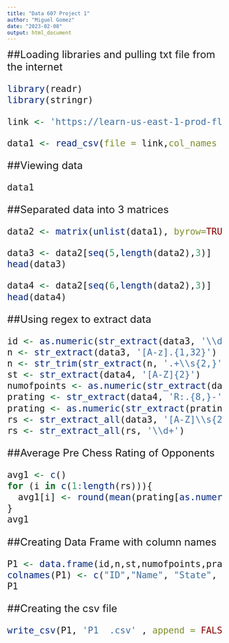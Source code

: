 ---
title: "Data 607 Project 1"
author: "Miguel Gomez"
date: "2023-02-08"
output: html_document
---
<font size="5"> 
##Loading libraries and pulling txt file from the internet


```{r load-packages, message=FALSE}
library(readr)
library(stringr)

link <- 'https://learn-us-east-1-prod-fleet02-xythos.content.blackboardcdn.com/61aab133e7df2/7645617?X-Blackboard-S3-Bucket=learn-us-east-1-prod-fleet01-xythos&X-Blackboard-Expiration=1676667600000&X-Blackboard-Signature=lsk3p9Y8J4gFrY14b5JhYvKsY3cR8HrDwR1aiHZ0ilQ%3D&X-Blackboard-Client-Id=100211&X-Blackboard-S3-Region=us-east-1&response-cache-control=private%2C%20max-age%3D21600&response-content-disposition=inline%3B%20filename%2A%3DUTF-8%27%27tournamentinfo.txt&response-content-type=text%2Fplain&X-Amz-Security-Token=IQoJb3JpZ2luX2VjEMf%2F%2F%2F%2F%2F%2F%2F%2F%2F%2FwEaCXVzLWVhc3QtMSJGMEQCIBZsjHdEtzvejIkoB4B%2F6WKdGmEVjblt%2Bx1KxbdQDei5AiB3dcIHfw5j0tLdlKRS%2FjhorRAlK%2BttmGCdfy9pp6pbvirNBAhgEAIaDDYzNTU2NzkyNDE4MyIMTsRdobG2t6eKk3FVKqoEkPwSRQCA882qWdSusqmhyvcUzy75SofBqZIT7Z%2BvVW09%2BJbSOlYdz%2F9a8%2BzrGuZfwaZVPmqwIApIDNKb4TOZyHaDPYtuQkcXtrBzt3j5mwEm6qL557M7hSdzPwvfu0j3TqRDXmfnhvRCmfHHN9K2lpTvMR3Xm3IaThwbOHIJJDNmUjBq7NlTvcDC%2BGyRXHaup4rHiEvxXPl9CvUvZv89HSmCwUNRIhqSJzsLDB2RubEVJUMWTR80qJ%2FwH02YRw1j0HFieADJHExkMpW9ICdEGRPIeUnwWH%2F5WiTn0clMAjB%2BQtKx0xM6N4tCi5nHmSlHMVY8Onp%2BDs0e%2FM%2BryhQwd49p9nr8kaVHiJsft40d5%2B3onENohVkG8iog6xH8lj%2FGT0xCkYtY6Sp9X0yvpQgUtgHOUfGjVdR9oEYrNLU25GVl%2BhtmDw94yVEomaODImI6LmXX%2BoAU1F9%2FeFBma26QrsLZsnWvd43v4onKizzCKQ2Bxb0D6ADJmnakZAsaCBtYgefwUMS99i2OrIl4OAMGHB0cuUEKHoWA33DbeLuZFFY0aOMJqr%2BAnxYMXReKNiKuoXFdSfvolIdHjzhIdERS5%2FuUcrsFx26pN3rtf3WHXElUJ%2FdGUQDDP35SQiQX6c1KARGIdDQgbTtbdwTjN2RP5qWz1PDnz8lDIihnOzrQayTGmMrFv1w5F3aJ2eLxbFQVhog%2Fnl3sez7tRzfhrjz4CgUmITZG%2BnMGuE4wga6%2BnwY6qgGtzsQMy8lqziu9j%2F5Q93YMWo%2BA2Flm7ccfyW9yf3Lpn%2FaCsIa55sStp2kv0ePYOPtxn4UHo6e%2B5NO%2FpR%2FeyqBiDjKfaRHAhpNk%2BMoj34thdlsLIGfmWnob3KgTwS2Sl%2B4CiU7cROtCdBfOUMa9ISPiYHzR23ANgSGhrnnF3D%2FZcyvKXC%2B1hVR3Y1w7ALLDdCnff7GMckIyh5pUz8%2FtBWuFD5qC31ZlfO2nHQ%3D%3D&X-Amz-Algorithm=AWS4-HMAC-SHA256&X-Amz-Date=20230217T150000Z&X-Amz-SignedHeaders=host&X-Amz-Expires=21600&X-Amz-Credential=ASIAZH6WM4PLRCQLCJHE%2F20230217%2Fus-east-1%2Fs3%2Faws4_request&X-Amz-Signature=b39e5b1745d1c97eb09e3c4e47d9d4fe3da3de67af3d419ab0d811e97991216e' 

data1 <- read_csv(file = link,col_names = FALSE)
```

##Viewing data

```{r}
data1
```

##Separated data into 3 matrices

```{r}
data2 <- matrix(unlist(data1), byrow=TRUE)

data3 <- data2[seq(5,length(data2),3)]
head(data3)

data4 <- data2[seq(6,length(data2),3)]
head(data4)
```

##Using regex to extract data

```{r}
id <- as.numeric(str_extract(data3, '\\d+'))
n <- str_extract(data3, '[A-z].{1,32}') 
n <- str_trim(str_extract(n, '.+\\s{2,}'))
st <- str_extract(data4, '[A-Z]{2}') 
numofpoints <- as.numeric(str_extract(data3, '\\d+\\.\\d'))
prating <- str_extract(data4, 'R:.{8,}-')
prating <- as.numeric(str_extract(prating, '\\d{1,4}'))
rs <- str_extract_all(data3, '[A-Z]\\s{2,}\\d+')
rs <- str_extract_all(rs, '\\d+')
```

##Average Pre Chess Rating of Opponents

```{r}
avg1 <- c()
for (i in c(1:length(rs))){
  avg1[i] <- round(mean(prating[as.numeric(rs[[i]])]),0)
}
avg1
```
##Creating Data Frame with column names

```{r}
P1 <- data.frame(id,n,st,numofpoints,prating,avg1)
colnames(P1) <- c("ID","Name", "State", "TotalPts", "Pre-rating", "Avg Pre Chess Rating of OP" )
P1
```

##Creating the csv file
```{r}
write_csv(P1, 'P1  .csv' , append = FALSE)
```
